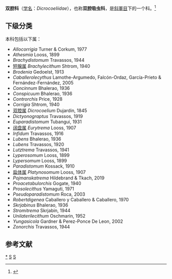 {{Automatic Taxobox
| taxon = Dicrocoeliidae
| authority = Odhner，1910
| image = Dicrocoelium-adult-fresh.jpg
| image_caption = Dicrocoelium dendriticum
| subdivision_ranks = 属
| subdivision = 见正文
| synonyms = Dicrocoelidae
}}

'''双腔科'''（[[学名|学名]]：''Dicrocoeliidae''），也称'''双腔吸虫科'''，是[[斜睪目|斜睪目]]下的一个科。<ref name="GBIF">{{cite web |title=Dicrocoeliidae |url=https://www.gbif.org/species/6426 |website=www.gbif.org |access-date=8 June 2021 |language=en |archive-date=2021-05-13 |archive-url=https://web.archive.org/web/20210513090110/https://www.gbif.org/species/6426 |dead-url=no }}</ref>

==下级分类==
本科包括以下属：
* ''Allocorrigia'' Turner & Corkum, 1977
* ''Athesmia'' Looss, 1899
* ''Brachydistomum'' Travassos, 1944
* [[短腺属|短腺属]] ''Brachylecithum'' Shtrom, 1940
* ''Brodenia'' Gedoelst, 1913
* ''Caballerolecythus'' Lamothe-Argumedo, Falcón-Ordaz, García-Prieto & Fernández-Fernández, 2005
* ''Concinnum'' Bhalerao, 1936
* ''Conspicuum'' Bhalerao, 1936
* ''Controrchis'' Price, 1928
* ''Corrigia'' Shtrom, 1940
* [[双腔属|双腔属]] ''Dicrocoelium'' Dujardin, 1845
* ''Dictyonograptus'' Travassos, 1919
* ''Euparadistomum'' Tubangui, 1931
* [[阔盘属|阔盘属]] ''Eurytrema'' Looss, 1907
* ''Infidum'' Travassos, 1916
* ''Lubens'' Bhalerao, 1936
* ''Lubens'' Travassos, 1920
* ''Lutztrema'' Travassos, 1941
* ''Lyperosomum'' Looss, 1899
* ''Lypersomum'' Looss, 1899
* ''Paradistomum'' Kossack, 1910
* [[扁体属|扁体属]] ''Platynosomum'' Looss, 1907
* ''Pojmanskatrema'' Hildebrand & Tkach, 2019
* ''Proacetabulorchis'' Gogate, 1940
* ''Prosolecithus'' Yamaguti, 1971
* ''Pseudoparadistomum'' Roca, 2003
* ''Robertdigenea'' Caballero y Caballero & Caballero, 1970
* ''Skrjabinus'' Bhalerao, 1936
* ''Stromitrema'' Skrjabin, 1944
* ''Unilaterilecithum'' Oschmarin, 1952
* ''Yungasicola'' Gardner & Perez-Ponce De Leon, 2002
* ''Zonorchis'' Travassos, 1944

==参考文献==
{{reflist}}

{{taxonbar}}
[[Category:_双腔科|*]]
[[Category:_斜睪目|S]]
[[Category:_1910年描述的分类群|S]]